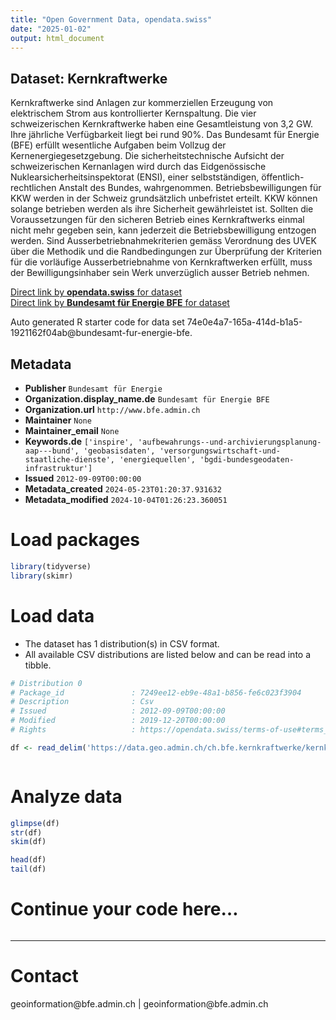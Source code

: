 ```yaml
---
title: "Open Government Data, opendata.swiss"
date: "2025-01-02"
output: html_document
---
```


## Dataset: Kernkraftwerke

Kernkraftwerke sind Anlagen zur kommerziellen Erzeugung von elektrischem Strom aus kontrollierter Kernspaltung. Die vier schweizerischen Kernkraftwerke haben eine Gesamtleistung von 3,2 GW. Ihre jährliche Verfügbarkeit liegt bei rund 90%. Das Bundesamt für Energie (BFE) erfüllt wesentliche Aufgaben beim Vollzug der Kernenergiegesetzgebung. Die sicherheitstechnische Aufsicht der schweizerischen Kernanlagen wird durch das Eidgenössische Nuklearsicherheitsinspektorat (ENSI), einer selbstständigen, öffentlich-rechtlichen Anstalt des Bundes, wahrgenommen. Betriebsbewilligungen für KKW werden in der Schweiz grundsätzlich unbefristet erteilt. KKW können solange betrieben werden als ihre Sicherheit gewährleistet ist. Sollten die Voraussetzungen für den sicheren Betrieb eines Kernkraftwerks einmal nicht mehr gegeben sein, kann jederzeit die Betriebsbewilligung entzogen werden. Sind Ausserbetriebnahmekriterien gemäss Verordnung des UVEK über die Methodik und die Randbedingungen zur Überprüfung der Kriterien für die vorläufige Ausserbetriebnahme von Kernkraftwerken erfüllt, muss der Bewilligungsinhaber sein Werk unverzüglich ausser Betrieb nehmen.

[Direct link by **opendata.swiss** for dataset](https://opendata.swiss/de/dataset/kernkraftwerke)<br>
[Direct link by **Bundesamt für Energie BFE** for dataset](https://www.bfe.admin.ch/kernkraftwerke)

Auto generated R starter code for data set 74e0e4a7-165a-414d-b1a5-1921162f04ab@bundesamt-fur-energie-bfe.

## Metadata

- **Publisher** `Bundesamt für Energie`
- **Organization.display_name.de** `Bundesamt für Energie BFE`
- **Organization.url** `http://www.bfe.admin.ch`
- **Maintainer** `None`
- **Maintainer_email** `None`
- **Keywords.de** `['inspire', 'aufbewahrungs--und-archivierungsplanung-aap---bund', 'geobasisdaten', 'versorgungswirtschaft-und-staatliche-dienste', 'energiequellen', 'bgdi-bundesgeodaten-infrastruktur']`
- **Issued** `2012-09-09T00:00:00`
- **Metadata_created** `2024-05-23T01:20:37.931632`
- **Metadata_modified** `2024-10-04T01:26:23.360051`


# Load packages

```r

library(tidyverse)
library(skimr)

```

# Load data

-   The dataset has 1 distribution(s) in CSV format.
-   All available CSV distributions are listed below and can be read into a tibble.

```r

# Distribution 0
# Package_id               : 7249ee12-eb9e-48a1-b856-fe6c023f3904
# Description              : Csv
# Issued                   : 2012-09-09T00:00:00
# Modified                 : 2019-12-20T00:00:00
# Rights                   : https://opendata.swiss/terms-of-use#terms_by

df <- read_delim('https://data.geo.admin.ch/ch.bfe.kernkraftwerke/kernkraftwerke/kernkraftwerke_2056.csv.zip')



```

# Analyze data

```r

glimpse(df)
str(df)
skim(df)

head(df)
tail(df)

```

# Continue your code here...

```r

```

------------------------------------------------------------------------

# Contact

geoinformation@bfe.admin.ch | geoinformation@bfe.admin.ch
